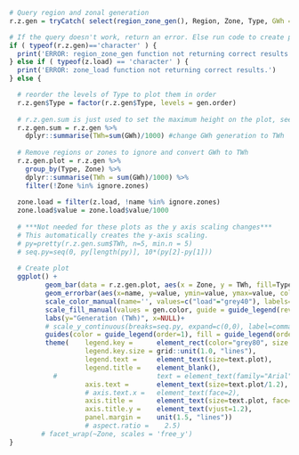 
```r

# Query region and zonal generation
r.z.gen = tryCatch( select(region_zone_gen(), Region, Zone, Type, GWh = value), error = function(cond) { return('ERROR') } )

# If the query doesn't work, return an error. Else run code to create plot.
if ( typeof(r.z.gen)=='character' ) {
  print('ERROR: region_zone_gen function not returning correct results.')
} else if ( typeof(z.load) == 'character' ) { 
  print('ERROR: zone_load function not returning correct results.')
} else {

  # reorder the levels of Type to plot them in order
  r.z.gen$Type = factor(r.z.gen$Type, levels = gen.order)
    
  # r.z.gen.sum is just used to set the maximum height on the plot, see pretty() fcn below
  r.z.gen.sum = r.z.gen %>% 
    dplyr::summarise(TWh=sum(GWh)/1000) #change GWh generation to TWh
  
  # Remove regions or zones to ignore and convert GWh to TWh
  r.z.gen.plot = r.z.gen %>%
    group_by(Type, Zone) %>%
    dplyr::summarise(TWh = sum(GWh)/1000) %>%
    filter(!Zone %in% ignore.zones)
    
  zone.load = filter(z.load, !name %in% ignore.zones)
  zone.load$value = zone.load$value/1000
  
  # ***Not needed for these plots as the y axis scaling changes***
  # This automatically creates the y-axis scaling. 
  # py=pretty(r.z.gen.sum$TWh, n=5, min.n = 5)
  # seq.py=seq(0, py[length(py)], 10*(py[2]-py[1]))
  
  # Create plot
  ggplot() +
         geom_bar(data = r.z.gen.plot, aes(x = Zone, y = TWh, fill=Type, order=as.numeric(Type)), stat="identity", position="stack" ) +
         geom_errorbar(aes(x=name, y=value, ymin=value, ymax=value, color='load'), data=zone.load, linetype='longdash', size=0.45)+ 
         scale_color_manual(name='', values=c("load"="grey40"), labels=c("Load"))+
         scale_fill_manual(values = gen.color, guide = guide_legend(reverse = TRUE))+
         labs(y="Generation (TWh)", x=NULL)+
         # scale_y_continuous(breaks=seq.py, expand=c(0,0), label=comma)+
         guides(color = guide_legend(order=1), fill = guide_legend(order=2, reverse=TRUE))+
         theme(    legend.key =      element_rect(color="grey80", size = 0.8), 
                   legend.key.size = grid::unit(1.0, "lines"),
                   legend.text =     element_text(size=text.plot), 
                   legend.title =    element_blank(),
           #                         text = element_text(family="Arial"),
                   axis.text =       element_text(size=text.plot/1.2), 
                   # axis.text.x =   element_text(face=2), 
                   axis.title =      element_text(size=text.plot, face=2), 
                   axis.title.y =    element_text(vjust=1.2), 
                   panel.margin =    unit(1.5, "lines"))
                   # aspect.ratio =    2.5)
        # facet_wrap(~Zone, scales = 'free_y')
}
```
